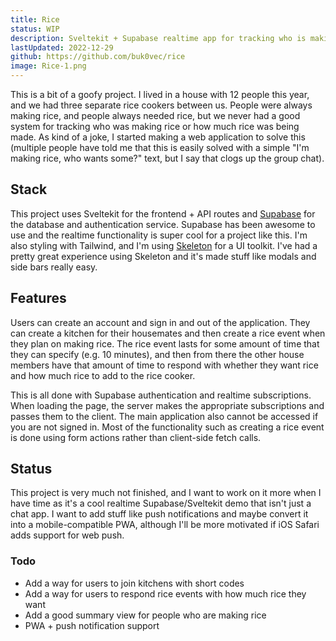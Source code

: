 ```yaml
---
title: Rice
status: WIP
description: Sveltekit + Supabase realtime app for tracking who is making rice for large households
lastUpdated: 2022-12-29
github: https://github.com/buk0vec/rice
image: Rice-1.png
---
```


This is a bit of a goofy project. I lived in a house with 12 people this year, and we had three separate rice cookers between us. People were
always making rice, and people always needed rice, but we never had a good system for tracking who was making rice or how much rice was being
made. As kind of a joke, I started making a web application to solve this (multiple people have told me that this is easily solved with a 
simple "I'm making rice, who wants some?" text, but I say that clogs up the group chat). 

## Stack

This project uses Sveltekit for the frontend + API routes and [Supabase](https://supabase.com/) for the database and authentication service.
Supabase has been awesome to use and the realtime functionality is super cool for a project like this. I'm also styling with Tailwind, and
I'm using [Skeleton](https://www.skeleton.dev/) for a UI toolkit. I've had a pretty great experience using Skeleton and it's made stuff like
modals and side bars really easy.

## Features

Users can create an account and sign in and out of the application. They can create a kitchen for their housemates and then create a rice event
when they plan on making rice. The rice event lasts for some amount of time that they can specify (e.g. 10 minutes), and then from there the
other house members have that amount of time to respond with whether they want rice and how much rice to add to the rice cooker.

This is all done with Supabase authentication and realtime subscriptions. When loading the page, the server makes the appropriate subscriptions
and passes them to the client. The main application also cannot be accessed if you are not signed in. Most of the functionality such as creating
a rice event is done using form actions rather than client-side fetch calls.

## Status

This project is very much not finished, and I want to work on it more when I have time as it's a cool realtime Supabase/Sveltekit demo that 
isn't just a chat app. I want to add stuff like push notifications and maybe convert it into a mobile-compatible PWA, although I'll be more
motivated if iOS Safari adds support for web push.

### Todo

- Add a way for users to join kitchens with short codes
- Add a way for users to respond rice events with how much rice they want
- Add a good summary view for people who are making rice
- PWA + push notification support